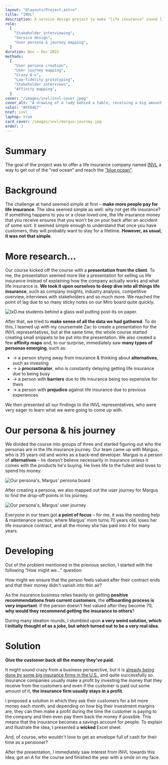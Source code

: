 ```yaml
---
layout: "@layouts/Project.astro"
title: "INVL"
description: A service design project to make "life insurance" sound like the coolest product ever made.
role:
  [
    "Stakeholder interviewing",
    "Service design",
    "User persona & journey mapping",
  ]
duration: Nov – Dec 2022
methods:
  [
    "User persona creation",
    "User journey mapping",
    "Crazy 8-s",
    "Low-fidelity prototyping",
    "Stakeholder interviews",
    "Affinity mapping",
  ]
cover: "/images/invl/invl-cover.jpeg"
cover_alt: "A drawing of a lady behind a table, receiving a big amount of money."
color: "#FED4E7"
href: invl
laptop: true
card_cover: /images/invl/margus-journey.jpg
order: 3
---
```


# Summary

The goal of the project was to offer a life insurance company named [INVL](https://www.invl.ee/en/) a way to get out of the "red ocean" and reach the ["blue ocean"](https://www.blueoceanstrategy.com/what-is-blue-ocean-strategy/).

# Background

The challenge at hand seemed simple at first – **make more people pay for life insurance**. The idea seemed simple as well: why not get life insurance? If something happens to you or a close loved one, the life insurance money that you receive ensures that you won't be on your back after an accident of some sort. It seemed simple enough to understand that once you have customers, they will probably want to stay for a lifetime. **However, as usual, it was not that simple**.

# More research…

Our course kicked off the course with a **presentation from the client**. To me, the presentation seemed more like a presentation for selling
us life insurance instead of explaining how the company actually works
and what life insurance is. **We took it upon ourselves to deep dive into all things life insurance**, such as company insights, industry analysis, competitive overview, interviews with stakeholders and so much more. We reached the point of lag due to so many sticky notes on our Miro board quite quickly.

![IxD.ma students behind a glass wall putting post-its on paper.](/images/invl/mapping.jpg)

After that, we tried to **make sense of all the data we had gathered**. To do this, I teamed up with my coursemate Zac to create a presentation for the INVL representatives, but at the same time, the whole course started creating small snippets to be put into the presentation. We also created a few **affinity maps** and, to our surprise, immediately saw **many types of personas emerging**, such as:

- → a person shying away from insurance & thinking about **alternatives**, such as investing
- → a **procrastinator**, who is constantly delaying getting life insurance due to being busy
- → a person with **barriers** due to life insurance being too expensive for them
- → a person with **prejudice** against life insurance due to previous experiences

We then presented all our findings to the INVL representatives, who were very eager to learn what we were going to come up with.

# Our persona & his journey

We divided the course into groups of three and started figuring out who the personas are in the life insurance journey. Our team came up with Margus, who is 35 years old and works as a back-end developer. Margus is a person of **alternatives** – he doesn't believe necessarily in insurance unless it comes with the products he's buying. He lives life to the fullest and loves to spend his money.

![Our persona's, Margus' persona board](/images/invl/margus-persona.jpg)

After creating a persona, we also mapped out the user journey for Margus to find the drop-off points in his journey.

![Our persona's, Margus' user journey](/images/invl/margus-journey.jpg)

Everyone in our team got **a point of focus** – for me, it was the needing help & maintenance section, where Margus' mom turns 70 years old, loses her life insurance contract, and all the money she has paid into it for many years.

# Developing

Out of the problem mentioned in the previous section, I started with the following "How might we…" question:

How might we ensure that the person feels valued after their contract ends and that their money didn't vanish into thin air?

As the insurance business relies heavily on getting **positive recommendations from current customers**, the **offboarding process is very important**. If the person doesn't feel valued after they become 70, **why would they recommend getting the insurance to others**?

During many ideation rounds, I stumbled upon **a very weird solution, which I initially thought of as a joke, but which turned out to be a very real idea**.

# Solution

**Give the customer back all the money they've paid.**

It might sound crazy from a business perspective, but it is [already being done by some big insurance firms in the U.S.](https://www.progressive.com/answers/return-of-premium-life-insurance-rider), and quite successfully so. Insurance companies usually make a profit by investing the money that they receive from the customers and even if the customer is paid out some amount of it, **the insurance firm usually stays in a profit**.

I proposed a solution in which they ask their customers for a bit more money each month, and depending on how big their investment margins are, they can then make a profit during the time the customer is paying to the company and then even pay them back the money if possible. This means that the insurance becomes a savings account for people. To explain and illustrate the idea, I presented a **wicked** Excel sheet.

And, of course, who wouldn't love to get an envelope full of cash for their time as a pensioner?

After the presentation, I immediately saw interest from INVL towards this idea; got an A for the course and finished the year with a smile on my face.
